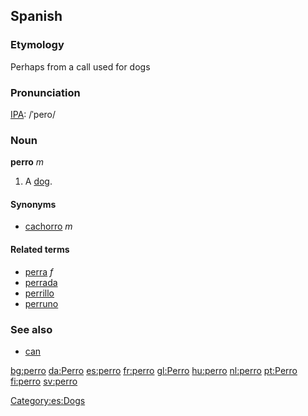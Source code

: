 ==Spanish==
===Etymology===
Perhaps from a call used for dogs

===Pronunciation===
[[IPA]]: /ˈpero/

===Noun===
'''perro''' ''m''

#A [[dog]]. 

====Synonyms====
*[[cachorro]] ''m''

====Related terms====
*[[perra]] ''f''
*[[perrada]]
*[[perrillo]]
*[[perruno]]

===See also===
*[[can]]

[[Category:es:Dogs]]

[[bg:perro]]
[[da:Perro]]
[[es:perro]]
[[fr:perro]]
[[gl:Perro]]
[[hu:perro]]
[[nl:perro]]
[[pt:Perro]]
[[fi:perro]]
[[sv:perro]]